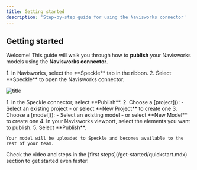 ```yaml
---
title: Getting started
description: 'Step-by-step guide for using the Navisworks connector'
---
```



<Versions
  app="Navisworks"
  versions="2020, 2021, 2022, 2023, 2024, 2025 & 2026"
/>

## Getting started

Welcome! This guide will walk you through how to **publish** your Navisworks models using the **Navisworks connector**.


<BeforeYouBegin app="Navisworks" />

<Steps>
  <Step title="Open the Navisworks connector">
    1. In Navisworks, select the **Speckle** tab in the ribbon.
    2. Select **Speckle** to open the Navisworks connector.
  </Step>

  ![title](/images/connectors/navisworks_toolbar.jpg)

  <Step title="Publish to Speckle">
    1. In the Speckle connector, select **Publish**.
    2. Choose a [project]():
        - Select an existing project
        - or select **New Project** to create one
    3. Choose a [model]():
        - Select an existing model
        - or select **New Model** to create one
    4. In your Navisworks viewport, select the elements you want to publish.
    5. Select **Publish**.
    
    Your model will be uploaded to Speckle and becomes available to the rest of your team.
  </Step>
</Steps>

<Tip>
  Check the video and steps in the [first steps](/get-started/quickstart.mdx)
  section to get started even faster!
</Tip>


<ConnectorConclusion connector="Navisworks" />


<LearnMore />
